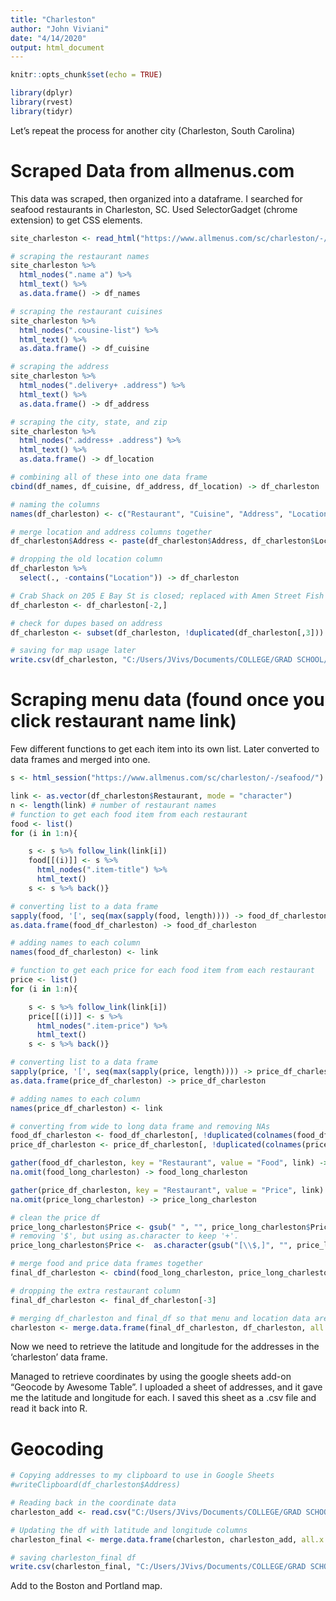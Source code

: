 ```yaml
---
title: "Charleston"
author: "John Viviani"
date: "4/14/2020"
output: html_document
---
```


```r
knitr::opts_chunk$set(echo = TRUE)

library(dplyr)
library(rvest)
library(tidyr)
```

Let's repeat the process for another city (Charleston, South Carolina)

# Scraped Data from allmenus.com
This data was scraped, then organized into a dataframe.
I searched for seafood restaurants in Charleston, SC.
Used SelectorGadget (chrome extension) to get CSS elements.
```r
site_charleston <- read_html("https://www.allmenus.com/sc/charleston/-/seafood/")

# scraping the restaurant names
site_charleston %>%
  html_nodes(".name a") %>%
  html_text() %>% 
  as.data.frame() -> df_names

# scraping the restaurant cuisines
site_charleston %>%
  html_nodes(".cousine-list") %>%
  html_text() %>% 
  as.data.frame() -> df_cuisine

# scraping the address
site_charleston %>%
  html_nodes(".delivery+ .address") %>%
  html_text() %>% 
  as.data.frame() -> df_address

# scraping the city, state, and zip
site_charleston %>%
  html_nodes(".address+ .address") %>%
  html_text() %>%
  as.data.frame() -> df_location

# combining all of these into one data frame
cbind(df_names, df_cuisine, df_address, df_location) -> df_charleston

# naming the columns
names(df_charleston) <- c("Restaurant", "Cuisine", "Address", "Location")

# merge location and address columns together
df_charleston$Address <- paste(df_charleston$Address, df_charleston$Location)

# dropping the old location column
df_charleston %>%
  select(., -contains("Location")) -> df_charleston

# Crab Shack on 205 E Bay St is closed; replaced with Amen Street Fish & Rawbar)
df_charleston <- df_charleston[-2,]

# check for dupes based on address
df_charleston <- subset(df_charleston, !duplicated(df_charleston[,3]))

# saving for map usage later
write.csv(df_charleston, "C:/Users/JVivs/Documents/COLLEGE/GRAD SCHOOL/Capstone/Restaurant_App/data/raw/df_charleston.csv")
```


# Scraping menu data (found once you click restaurant name link)
Few different functions to get each item into its own list. Later converted to data frames and merged into one.
```r
s <- html_session("https://www.allmenus.com/sc/charleston/-/seafood/")

link <- as.vector(df_charleston$Restaurant, mode = "character")
n <- length(link) # number of restaurant names
# function to get each food item from each restaurant
food <- list()
for (i in 1:n){

    s <- s %>% follow_link(link[i])
    food[[(i)]] <- s %>% 
      html_nodes(".item-title") %>%
      html_text()
    s <- s %>% back()}

# converting list to a data frame
sapply(food, '[', seq(max(sapply(food, length)))) -> food_df_charleston
as.data.frame(food_df_charleston) -> food_df_charleston

# adding names to each column
names(food_df_charleston) <- link

# function to get each price for each food item from each restaurant
price <- list()
for (i in 1:n){

    s <- s %>% follow_link(link[i])
    price[[(i)]] <- s %>% 
      html_nodes(".item-price") %>%
      html_text()
    s <- s %>% back()}

# converting list to a data frame
sapply(price, '[', seq(max(sapply(price, length)))) -> price_df_charleston
as.data.frame(price_df_charleston) -> price_df_charleston

# adding names to each column
names(price_df_charleston) <- link

# converting from wide to long data frame and removing NAs
food_df_charleston <- food_df_charleston[, !duplicated(colnames(food_df_charleston))]
price_df_charleston <- price_df_charleston[, !duplicated(colnames(price_df_charleston))]

gather(food_df_charleston, key = "Restaurant", value = "Food", link) -> food_long_charleston
na.omit(food_long_charleston) -> food_long_charleston

gather(price_df_charleston, key = "Restaurant", value = "Price", link) -> price_long_charleston
na.omit(price_long_charleston) -> price_long_charleston

# clean the price df
price_long_charleston$Price <- gsub(" ", "", price_long_charleston$Price)
# removing '$', but using as.character to keep '+'.
price_long_charleston$Price <-  as.character(gsub("[\\$,]", "", price_long_charleston$Price))

# merge food and price data frames together
final_df_charleston <- cbind(food_long_charleston, price_long_charleston)

# dropping the extra restaurant column
final_df_charleston <- final_df_charleston[-3]

# merging df_charleston and final_df so that menu and location data are in one data frame
charleston <- merge.data.frame(final_df_charleston, df_charleston, all.x = TRUE)
```

Now we need to retrieve the latitude and longitude for the addresses in the 'charleston' data frame.

Managed to retrieve coordinates by using the google sheets add-on "Geocode by Awesome Table". I uploaded a sheet of addresses, and it gave me the latitude and longitude for each. I saved this sheet as a .csv file and read it back into R.

# Geocoding
```r
# Copying addresses to my clipboard to use in Google Sheets
#writeClipboard(df_charleston$Address)

# Reading back in the coordinate data
charleston_add <- read.csv("C:/Users/JVivs/Documents/COLLEGE/GRAD SCHOOL/Capstone/Restaurant_App/data/raw/charleston_addresses.csv")

# Updating the df with latitude and longitude columns
charleston_final <- merge.data.frame(charleston, charleston_add, all.x = TRUE)

# saving charleston_final df
write.csv(charleston_final, "C:/Users/JVivs/Documents/COLLEGE/GRAD SCHOOL/Capstone/Restaurant_App/data/processed/charleston_final.csv")
```

Add to the Boston and Portland map.
